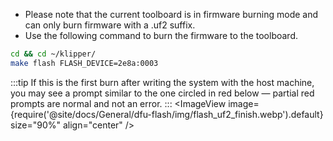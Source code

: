 * Please note that the current toolboard is in firmware burning mode and can only burn firmware with a .uf2 suffix.
* Use the following command to burn the firmware to the toolboard.

```bash
cd && cd ~/klipper/
make flash FLASH_DEVICE=2e8a:0003
```
:::tip
If this is the first burn after writing the system with the host machine, you may see a prompt similar to the one circled in red below — partial red prompts are normal and not an error.
:::
<ImageView image={require('@site/docs/General/dfu-flash/img/flash_uf2_finish.webp').default} size="90%" align="center" />
